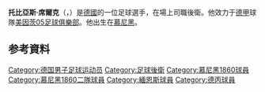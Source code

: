 {{expand|time=2015-06-10T17:04:09+00:00}}
{{unreferenced|time=2015-06-10T17:04:09+00:00}}
'''托比亞斯·席爾克'''（{{lang-de|Tobias Schilk}}，{{bd|1992年|3月24日}}）是[[德國|德國]]的一位足球選手，在場上司職後衛。他效力于[[德甲|德甲]]球隊[[美因茨05足球俱樂部|美因茨05足球俱樂部]]。他出生在[[慕尼黑|慕尼黑]]。

==参考資料==
{{Reflist}}

{{DEFAULTSORT:Schilk, Tobias}}
[[Category:德国男子足球运动员|Category:德国男子足球运动员]]
[[Category:足球後衛|Category:足球後衛]]
[[Category:慕尼黑1860球員|Category:慕尼黑1860球員]]
[[Category:慕尼黑1860二隊球員|Category:慕尼黑1860二隊球員]]
[[Category:緬恩斯球員|Category:緬恩斯球員]]
[[Category:德丙球員|Category:德丙球員]]